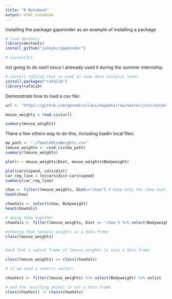 ```yaml
---
title: "R Notebook"
output: html_notebook
---
```


installing the package gapminder as an example of installing a package

```r
# load devtools
library(devtools)
install_github("jennybc/gapminder")

# successful
```
not going to do swirl since I alreeady used it during the summer internship.

```r
# install rafalib that is used in some data analysis later
install.packages("rafalib")
library(rafalib)
```

Demonstrate how to load a csv file:

```r
url <- "https://github.com/genomicsclass/dagdata/raw/master/inst/extdata/femaleMiceWeights.csv"

mouse_weights = read.csv(url)

summary(mouse_weights)
```

There a few others way to do this, including loadin local files:

```r
mw_path <- "./femaleMiceWeights.csv"
lmouse_weights <- read.csv(mw_path)
summary(lmouse_weights)
```

```r
plot(x = mouse_weights$Diet, mouse_weights$Bodyweight)
```

```r
plot(cars$speed, cars$dist)
car_reg_line = lm(cars$dist~cars$speed)
summary(car_reg_line)
```
```r
chow <- filter(lmouse_weights, Diet=="chow") # keep only the chow diet
head(chow)
```

```r
chowVals <- select(chow, Bodyweight)
head(chowVals)
```

```r
# doing them together
chowVals <- filter(lmouse_weights, Diet == 'chow') %>% select(Bodyweight)

#showing that lmuouse_weights is a data.frame
class(lmouse_weights)


#and that a subset frame of lmouse_weights is also a data.frame

class(lmouse_weights) == class(chowVals)

```
```r
# if we need a numeric vector:

chowVect <- filter(lmouse_weights) %>% select(Bodyweight) %>% unlist

# and the resulting object is not a data.frame
class(chowVect) != class(chowVals)
```